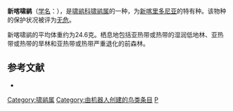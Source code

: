 {{Speciesbox
| name = 新喀啸鹟
| image = 
| status = LC | status_system = IUCN3.1
| genus = Pachycephala
| species = caledonica
| authority = [[约翰·弗里德里希·格梅林|Gmelin]], 1788
| range_map = 
}}

'''新喀啸鹟'''（[[学名|学名]]：{{lang|la|''Pachycephala caledonica''}}），是[[啸鹟科|啸鹟科]][[啸鹟属|啸鹟属]]的一种，为[[新喀里多尼亚|新喀里多尼亚]]的特有种。该物种的保护状况被评为[[无危|无危]]。

新喀啸鹟的平均体重约为24.6克。栖息地包括亚热带或热带的湿润低地林、亚热带或热带的旱林和亚热带或热带严重退化的前森林。

== 参考文献 ==
*{{cite web|url=http://www.birdlife.org/datazone/speciesfactsheet.php?id=5656&m=0|title=Pachycephala caledonica|publisher=[[国际鸟盟|BirdLife.org]]|accessdate=2011-06-27|archive-date=2016-03-04|archive-url=https://web.archive.org/web/20160304131149/http://www.birdlife.org/datazone/speciesfactsheet.php?id=5656&m=0|dead-url=no}}
{{Taxonbar|from=Q1091391}}

[[Category:啸鹟属|Category:啸鹟属]]
[[Category:由机器人创建的鸟类条目|Category:由机器人创建的鸟类条目]]
[[Category:1788年描述的鸟类|P]]